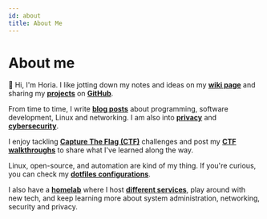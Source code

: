 ```yaml
---
id: about
title: About Me
---
```


# About me

👋 Hi, I'm Horia. I like jotting down my notes and ideas on my **[wiki page](/docs/intro)** and sharing
my **[projects](/projects/)** on **[GitHub](https://github.com/horia-delicoti)**.

From time to time, I write **[blog posts](/blog/)** about programming, software development, Linux and networking.
I am also into **[privacy](/docs/privacy)** and **[cybersecurity](/docs/security/cybersecurity)**.

I enjoy tackling **[Capture The Flag (CTF)](/ctf/ctf)** challenges and post my **[CTF walkthroughs](/ctf/walkthroughs/)** to
share what I've learned along the way.

Linux, open-source, and automation are kind of my thing. If you're curious, you can check
my **[dotfiles configurations](https://github.com/horia-delicoti/dotfiles)**.

I also have a **[homelab](/docs/hardware/homelab)** where I host **[different services](https://github.com/horia-delicoti/infrastructure)**,
play around with new tech, and keep learning more about system administration, networking, security and privacy.
